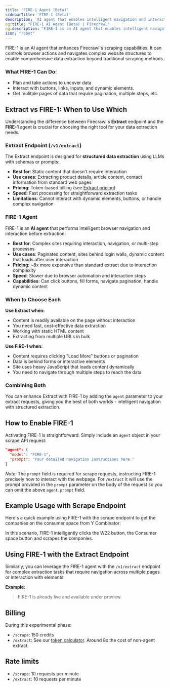 ```yaml
---
title: 'FIRE-1 Agent (Beta)'
sidebarTitle: 'FIRE-1 (Beta)'
description: 'AI agent that enables intelligent navigation and interaction with web pages'
og:title: "FIRE-1 AI Agent (Beta) | Firecrawl"
og:description: "FIRE-1 is an AI agent that enables intelligent navigation and interaction with web pages"
icon: "robot"
---
```



FIRE-1 is an AI agent that enhances Firecrawl's scraping capabilities. It can controls browser actions and navigates complex website structures to enable comprehensive data extraction beyond traditional scraping methods.

### What FIRE-1 Can Do:
- Plan and take actions to uncover data
- Interact with buttons, links, inputs, and dynamic elements.
- Get mulitple pages of data that require pagination, multiple steps, etc.

## Extract vs FIRE-1: When to Use Which

Understanding the difference between Firecrawl's **Extract** endpoint and the **FIRE-1** agent is crucial for choosing the right tool for your data extraction needs.

### Extract Endpoint (`/v1/extract`)
The Extract endpoint is designed for **structured data extraction** using LLMs with schemas or prompts:
- **Best for**: Static content that doesn't require interaction
- **Use cases**: Extracting product details, article content, contact information from standard web pages
- **Pricing**: Token-based billing (see [Extract pricing](https://www.firecrawl.dev/extract#pricing))
- **Speed**: Fast processing for straightforward extraction tasks
- **Limitations**: Cannot interact with dynamic elements, buttons, or handle complex navigation

### FIRE-1 Agent
FIRE-1 is an **AI agent** that performs intelligent browser navigation and interaction before extraction:
- **Best for**: Complex sites requiring interaction, navigation, or multi-step processes
- **Use cases**: Paginated content, sites behind login walls, dynamic content that loads after user interaction
- **Pricing**: ~8x more expensive than standard extract due to interaction complexity
- **Speed**: Slower due to browser automation and interaction steps
- **Capabilities**: Can click buttons, fill forms, navigate pagination, handle dynamic content

### When to Choose Each

**Use Extract when:**
- Content is readily available on the page without interaction
- You need fast, cost-effective data extraction
- Working with static HTML content
- Extracting from multiple URLs in bulk

**Use FIRE-1 when:**
- Content requires clicking "Load More" buttons or pagination
- Data is behind forms or interactive elements
- Site uses heavy JavaScript that loads content dynamically
- You need to navigate through multiple steps to reach the data

### Combining Both
You can enhance Extract with FIRE-1 by adding the `agent` parameter to your extract requests, giving you the best of both worlds - intelligent navigation with structured extraction.

## How to Enable FIRE-1

Activating FIRE-1 is straightforward. Simply include an `agent` object in your scrape API request:

```json
"agent": {
  "model": "FIRE-1",
  "prompt": "Your detailed navigation instructions here."
}
```

*Note:* The `prompt` field is required for scrape requests, instructing FIRE-1 precisely how to interact with the webpage. For `/extract` it will use the prompt provided in the `prompt` parameter on the body of the request so you can omit the above `agent.prompt` field.



## Example Usage with Scrape Endpoint

Here's a quick example using FIRE-1 with the scrape endpoint to get the companies on the consumer space from Y Combinator:

<CodeGroup>

<ScrapeFire1Python />
<ScrapeFire1Node />
<ScrapeFire1CURL />

</CodeGroup>

In this scenario, FIRE-1 intelligently clicks the W22 button, the Consumer space button and scrapes the companies.


## Using FIRE-1 with the Extract Endpoint

Similarly, you can leverage the FIRE-1 agent with the `/v1/extract` endpoint for complex extraction tasks that require navigation across multiple pages or interaction with elements.

**Example:**

<CodeGroup>

<ExtractFire1Python />
<ExtractFire1Node />
<ExtractFire1CURL />

</CodeGroup>

> FIRE-1 is already live and available under preview.

## Billing

During this experimental phase:
* `/scrape`: 150 credits 
* `/extract`: See our [token calculator](https://www.firecrawl.dev/pricing?extract-pricing=true#token-calculator). Around 8x the cost of non-agent extract.

## Rate limits

* `/scrape`: 10 requests per minute
* `/extract`: 10 requests per minute
